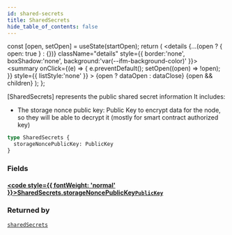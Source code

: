```yaml
---
id: shared-secrets
title: SharedSecrets
hide_table_of_contents: false
---
```







  const [open, setOpen] = useState(startOpen);
  return (
    <details {...(open ? { open: true } : {})} className="details" style={{ border:'none', boxShadow:'none', background:'var(--ifm-background-color)' }}>
      <summary
        onClick={(e) => {
          e.preventDefault();
          setOpen((open) => !open);
        }}
        style={{ listStyle:'none' }}
      >
      {open ? dataOpen : dataClose}
      </summary>
      {open && children}
    </details>
  );
};








[SharedSecrets] represents the public shared secret information
It includes:
- The storage nonce public key: Public Key to encrypt data for the node, so they will be able to decrypt it (mostly for smart contract authorized key)


```graphql
type SharedSecrets {
  storageNoncePublicKey: PublicKey
}
```




### Fields

#### [<code style={{ fontWeight: 'normal' }}>SharedSecrets.<b>storageNoncePublicKey</b></code>](#)<Bullet />[`PublicKey`](/build/api/schema/scalars/public-key) <Badge class="badge badge--secondary" text="scalar"/> 
> 
> 
> 
> 



### Returned by

[`sharedSecrets`](/build/api/schema/queries/shared-secrets)  <Badge class="badge badge--secondary" text="query"/>

